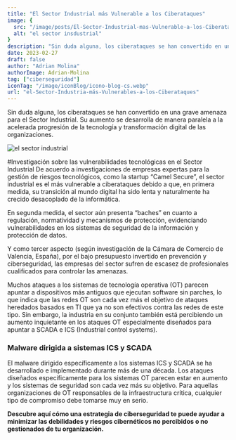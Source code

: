 ```yaml
---
title: "El Sector Industrial más Vulnerable a los Ciberataques"
image: {
  src: "/image/posts/El-Sector-Industrial-mas-Vulnerable-a-los-Ciberataques-1024x576.webp",
  alt: "el sector insdustrial"
}
description: "Sin duda alguna, los ciberataques se han convertido en una grave amenaza para el Sector Industrial. Su aumento se desarrolla de manera paralela a la acelerada progresión de la tecnología y transformación digital de las organizaciones."
date: 2023-02-27
draft: false
author: "Adrian Molina"
authorImage: Adrian-Molina
tag: ["ciberseguridad"]
iconTag: "/image/iconBlog/icono-blog-cs.webp"
url: "el-Sector-Industria-más-Vulnerables-a-los-Ciberataques"
---
```



Sin duda alguna, los ciberataques se han convertido en una grave amenaza para el Sector Industrial. Su aumento se desarrolla de manera paralela a la acelerada progresión de la tecnología y transformación digital de las organizaciones.

![el sector industrial](/image/posts/El-Sector-Industrial-mas-Vulnerable-a-los-Ciberataques-1024x576.webp)

#Investigación sobre las vulnerabilidades tecnológicas en el Sector Industrial
De acuerdo a investigaciones de empresas expertas para la gestión de riesgos tecnológicos, como la startup “Camel Secure”, el sector industrial es el más vulnerable a ciberataques debido a que, en primera medida, su transición al mundo digital ha sido lenta y naturalmente ha crecido desacoplado de la informática.

En segunda medida, el sector aún presenta “baches” en cuanto a regulación, normatividad y mecanismos de protección, evidenciando vulnerabilidades en los sistemas de seguridad de la información y protección de datos.

Y como tercer aspecto (según investigación de la Cámara de Comercio de Valencia, España), por el bajo presupuesto invertido en prevención y ciberseguridad, las empresas del sector sufren de escasez de profesionales cualificados para controlar las amenazas.

Muchos ataques a los sistemas de tecnología operativa (OT) parecen apuntar a dispositivos más antiguos que ejecutan software sin parches, lo que indica que las redes OT son cada vez más el objetivo de ataques heredados basados en TI que ya no son efectivos contra las redes de este tipo. Sin embargo, la industria en su conjunto también está percibiendo un aumento inquietante en los ataques OT especialmente diseñados para apuntar a SCADA e ICS (Industrial control systems).

### Malware dirigida a sistemas ICS y SCADA
El malware dirigido específicamente a los sistemas ICS y SCADA se ha desarrollado e implementado durante más de una década. Los ataques diseñados específicamente para los sistemas OT parecen estar en aumento y los sistemas de seguridad son cada vez más su objetivo. Para aquellas organizaciones de OT responsables de la infraestructura crítica, cualquier tipo de compromiso debe tomarse muy en serio.

**Descubre aquí cómo una estrategia de ciberseguridad te puede ayudar a minimizar las debilidades y riesgos cibernéticos no percibidos o no gestionados de tu organización.**

<Link text="¡quiero saber más!" href="/ciberseguridad"/>